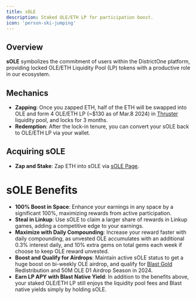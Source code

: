 ```yaml
---
title: sOLE
description: Staked OLE/ETH LP for participation boost.
icon: 'person-ski-jumping'
---
```


## Overview
**sOLE** symbolizes the commitment of users within the DistrictOne platform, providing locked OLE/ETH Liquidity Pool (LP) tokens with a productive role in our ecosystem.

## Mechanics
- **Zapping**: Once you zapped ETH, half of the ETH will be swapped into OLE and form 4 OLE/ETH LP (~$130 as of Mar.8 2024) in [Thruster](https://app.thruster.finance/?token1=0x4300000000000000000000000000000000000004&token2=0x73c369F61c90f03eb0Dd172e95c90208A28dC5bc) liquidity pool, and locks for 3 months.
- **Redemption**: After the lock-in tenure, you can convert your sOLE back to OLE/ETH LP via your wallet.

## Acquiring sOLE
- **Zap and Stake**: Zap ETH into sOLE via [sOLE Page](https://districtone.io/sole).

# sOLE Benefits
- **100% Boost in Space**: Enhance your earnings in any space by a significant 100%, maximizing rewards from active participation.
- **Steal in Linkup**: Use sOLE to claim a larger share of rewards in Linkup games, adding a competitive edge to your earnings.
- **Maximize with Daily Compounding**: Increase your reward faster with daily compounding, as unvested OLE accumulates with an additional 0.3% interest daily, and 10% extra gems on total gems each week if choose to keep OLE reward unvested.
- **Boost and Qualify for Airdrops**: Maintain active sOLE status to get a huge boost on bi-weekly OLE airdrop, and qualify for [Blast Gold](https://docs.blast.io/airdrop/developers#blast-gold) Redistribution and 50M OLE D1 Airdrop Season in 2024.
- **Earn LP APY with Blast Native Yield**: In addition to the benefits above, your staked OLE/ETH LP still enjoys the liquidity pool fees and Blast native yields simply by holding sOLE.